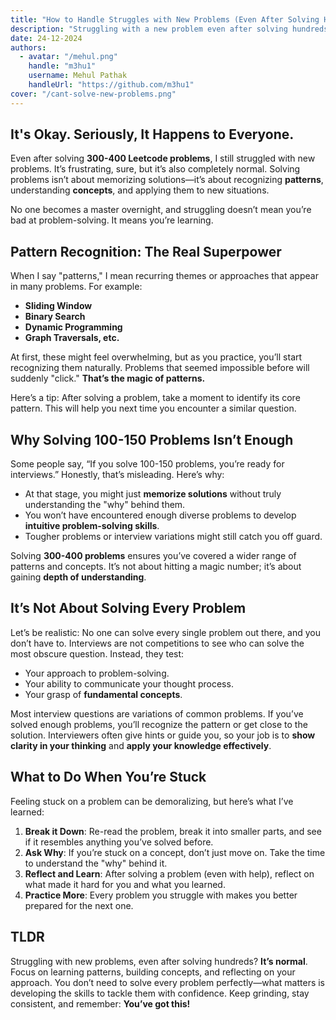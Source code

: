 ```yaml
---
title: "How to Handle Struggles with New Problems (Even After Solving Hundreds)"
description: "Struggling with a new problem even after solving hundreds is completely normal. Here's what I've learned about pattern recognition, perseverance, and realistic expectations."
date: 24-12-2024
authors:
  - avatar: "/mehul.png"
    handle: "m3hu1"
    username: Mehul Pathak
    handleUrl: "https://github.com/m3hu1"
cover: "/cant-solve-new-problems.png"
---
```


## It's Okay. Seriously, It Happens to Everyone.

Even after solving **300-400 Leetcode problems**, I still struggled with new problems. It’s frustrating, sure, but it’s also completely normal. Solving problems isn’t about memorizing solutions—it’s about recognizing **patterns**, understanding **concepts**, and applying them to new situations.

No one becomes a master overnight, and struggling doesn’t mean you’re bad at problem-solving. It means you’re learning.

## Pattern Recognition: The Real Superpower

When I say "patterns," I mean recurring themes or approaches that appear in many problems. For example:

- **Sliding Window**
- **Binary Search**
- **Dynamic Programming**
- **Graph Traversals, etc.**

At first, these might feel overwhelming, but as you practice, you’ll start recognizing them naturally. Problems that seemed impossible before will suddenly "click." **That’s the magic of patterns.**

Here’s a tip: After solving a problem, take a moment to identify its core pattern. This will help you next time you encounter a similar question.

## Why Solving 100-150 Problems Isn’t Enough

Some people say, “If you solve 100-150 problems, you’re ready for interviews.” Honestly, that’s misleading. Here’s why:

- At that stage, you might just **memorize solutions** without truly understanding the "why" behind them.
- You won’t have encountered enough diverse problems to develop **intuitive problem-solving skills**.
- Tougher problems or interview variations might still catch you off guard.

Solving **300-400 problems** ensures you’ve covered a wider range of patterns and concepts. It’s not about hitting a magic number; it’s about gaining **depth of understanding**.

## It’s Not About Solving Every Problem

Let’s be realistic: No one can solve every single problem out there, and you don’t have to. Interviews are not competitions to see who can solve the most obscure question. Instead, they test:

- Your approach to problem-solving.
- Your ability to communicate your thought process.
- Your grasp of **fundamental concepts**.

Most interview questions are variations of common problems. If you’ve solved enough problems, you’ll recognize the pattern or get close to the solution. Interviewers often give hints or guide you, so your job is to **show clarity in your thinking** and **apply your knowledge effectively**.

## What to Do When You’re Stuck

Feeling stuck on a problem can be demoralizing, but here’s what I’ve learned:

1. **Break it Down**: Re-read the problem, break it into smaller parts, and see if it resembles anything you’ve solved before.
2. **Ask Why**: If you’re stuck on a concept, don’t just move on. Take the time to understand the "why" behind it.
3. **Reflect and Learn**: After solving a problem (even with help), reflect on what made it hard for you and what you learned.
4. **Practice More**: Every problem you struggle with makes you better prepared for the next one.

## TLDR

Struggling with new problems, even after solving hundreds? **It’s normal**. Focus on learning patterns, building concepts, and reflecting on your approach. You don’t need to solve every problem perfectly—what matters is developing the skills to tackle them with confidence. Keep grinding, stay consistent, and remember: **You’ve got this!**
